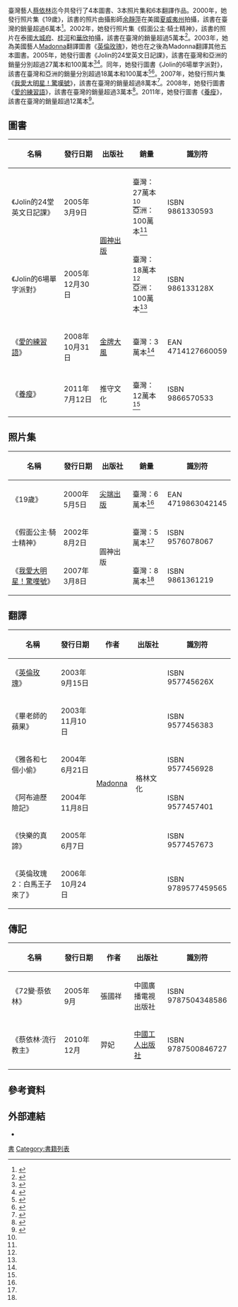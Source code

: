 {{Infobox bibliography
| Author              =[[蔡依林|蔡依林]]
| Image               =2008TaipeiGameShow Day3 IGS JolinTsai with WeDancingOnline theme.jpg
| Caption             =2008年1月，蔡依林在「[[台北國際電玩展|台北國際電玩展]]」

| Book                =4
| BookLink            =圖書
| Translation         =6
| TranslationLink     =翻譯
| Option              =3
| OptionName          =照片集
| 1OptionName         =傳記
| 1Option             =2
}}

臺灣藝人[[蔡依林|蔡依林]]迄今共發行了4本圖書、3本照片集和6本翻譯作品。2000年，她發行照片集《19歲》，該書的照片由攝影師[[余靜萍|余靜萍]]在美國[[夏威夷州|夏威夷州]]拍攝，該書在臺灣的銷量超過6萬本<ref name=":0">{{Cite web |url=http://yule.sohu.com/90/21/earticle163342190.shtml |title=蔡依林自嘲是"平胸一族" 写真集像童装目录(图) |access-date=2016-07-17 |archive-date=2021-02-22 |archive-url=https://web.archive.org/web/20210222203248/https://yule.sohu.com/90/21/earticle163342190.shtml |dead-url=no }}</ref>。2002年，她發行照片集《假面公主·騎士精神》，該書的照片在泰國[[大城府|大城府]]、[[桂河|桂河]]和[[华欣县|華欣]]拍攝，該書在臺灣的銷量超過5萬本<ref name=":1">{{Cite web |url=http://hk.apple.nextmedia.com/entertainment/art/20020822/2786829 |title=包300架巴士谷新碟 馮仁昭四圍超：英皇3T隨街都睇得到 |access-date=2015-11-26 |archive-date=2017-09-16 |archive-url=https://web.archive.org/web/20170916052738/http://hk.apple.nextmedia.com/entertainment/art/20020822/2786829 |dead-url=no }}</ref>。2003年，她為美國藝人[[麥當娜|Madonna]]翻譯圖書《[[英倫玫瑰|英倫玫瑰]]》，她也在之後為Madonna翻譯其他五本圖書。2005年，她發行圖書《Jolin的24堂英文日記課》，該書在臺灣和亞洲的銷量分別超過27萬本和100萬本<ref name=":2">{{Cite web|title=蔡依林:我也没追过男生 一语撇清主动追求周杰伦(图)_影音娱乐_新浪网|url=http://ent.sina.com.cn/x/2005-03-14/1438676256.html|accessdate=2021-04-12|work=ent.sina.com.cn|archive-date=2022-02-09|archive-url=https://web.archive.org/web/20220209042119/http://ent.sina.com.cn/x/2005-03-14/1438676256.html|dead-url=no}}</ref><ref name=":3">{{Cite web|url=http://www.books.com.tw/products/0010317136|title=Jolin的6場單字派對(隨書附贈拼字遊戲)|accessdate=|author=|date=|work=博客來|publisher=|archive-date=2020-08-07|archive-url=https://web.archive.org/web/20200807234544/https://www.books.com.tw/products/0010317136|dead-url=no}}</ref>。同年，她發行圖書《Jolin的6場單字派對》，該書在臺灣和亞洲的銷量分別超過18萬本和100萬本<ref name=":4">{{Cite web |url=http://www.lzdaxue.com/lizhirenwu/39455.html |title=蔡依林出版过的书籍_蔡依林出版过的书籍整理 |access-date=2015-11-26 |archive-date=2021-02-03 |archive-url=https://web.archive.org/web/20210203135604/http://www.lzdaxue.com/lizhirenwu/39455.html |dead-url=no }}</ref><ref name=":5">{{Cite web |url=http://news.67.com/2012/04/17/371200.html |title=蔡依林个人资料档案 |access-date=2015-11-26 |archive-date=2018-11-09 |archive-url=https://web.archive.org/web/20181109153225/http://news.67.com/2012/04/17/371200.html |dead-url=no }}</ref>。2007年，她發行照片集《[[我愛大明星！驚嘆號|我愛大明星！驚嘆號]]》，該書在臺灣的銷量超過8萬本<ref name=":6">{{Cite web|title=「我愛大明星驚嘆號！」慶功 突破8萬本│TVBS新聞網|url=https://news.tvbs.com.tw/entertainment/330901|accessdate=2021-04-12|last=TVBS|work=TVBS|language=zh-tw|archive-date=2021-04-12|archive-url=https://web.archive.org/web/20210412015616/https://news.tvbs.com.tw/entertainment/330901|dead-url=no}}</ref>。2008年，她發行圖書《[[愛的練習語_(書籍)|愛的練習語]]》，該書在臺灣的銷量超過3萬本<ref name=":7">{{Cite web |url=http://ent.qq.com/a/20090323/000439_4.htm |title=蔡依林十年音乐路③：EMI时期"流行教主" |access-date=2015-11-26 |archive-date=2018-06-13 |archive-url=https://web.archive.org/web/20180613234152/http://ent.qq.com/a/20090323/000439_4.htm |dead-url=no }}</ref>。2011年，她發行圖書《[[養瘦|養瘦]]》，該書在臺灣的銷量超過12萬本<ref name=":8">{{Cite web|title=蔡依林减肥书大卖12万本 对屁股线条引以为傲-搜狐娱乐|url=https://yule.sohu.com/20110731/n315027151.shtml|accessdate=2021-04-12|work=yule.sohu.com|archive-date=2021-04-12|archive-url=https://web.archive.org/web/20210412015550/https://yule.sohu.com/20110731/n315027151.shtml|dead-url=no}}</ref>。

== 圖書 ==
{| class="wikitable sortable plainrowheaders"  style="text-align:center;" width=100%
|-
! scope="col" style="width:28%;"| 名稱
! scope="col" style="width:18%;" | 發行日期
! scope="col" style="width:18%;" | 出版社
! scope="col" style="width:18%;" class="unsortable" | 銷量
! scope="col" style="width:18%;" class="unsortable" | 識別符
|-
! scope="row" |《Jolin的24堂英文日記課》
|2005年3月9日
| rowspan="2" |[[圓神出版社|圓神出版]]
|臺灣：27萬本<ref name=":2" /><br>亞洲：100萬本<ref name=":3" />
|ISBN 9861330593
|-
! scope="row" |《Jolin的6場單字派對》
|2005年12月30日
|臺灣：18萬本<ref name=":4" /><br>亞洲：100萬本<ref name=":5" />
|ISBN 986133128X
|-
! scope="row" |《[[愛的練習語_(書籍)|愛的練習語]]》
|2008年10月31日
|[[金牌大風_(台灣)|金牌大風]]
|臺灣：3萬本<ref name=":7" />
|EAN 4714127660059
|-
! scope="row" |《[[養瘦|養瘦]]》
|2011年7月12日
| 推守文化
|臺灣：12萬本<ref name=":8" />
|ISBN 9866570533
|}

== 照片集 ==
{| class="wikitable sortable plainrowheaders" style="text-align:center;" width=100%
|-
! scope="col" style="width:28%;"| 名稱
! scope="col" style="width:18%;" | 發行日期
! scope="col" style="width:18%;" | 出版社
! scope="col" style="width:18%;" class="unsortable" | 銷量
! scope="col" style="width:18%;" class="unsortable" | 識別符
|-
! scope="row" |《19歲》
|2000年5月5日
|[[尖端出版|尖端出版]]
|臺灣：6萬本<ref name=":0" />
|EAN 4719863042145
|-
! scope="row" |《假面公主·騎士精神》
|2002年8月2日
| rowspan="2" |圓神出版
|臺灣：5萬本<ref name=":1" />
|ISBN 9576078067
|-
! scope="row" |《[[我愛大明星！驚嘆號|我愛大明星！驚嘆號]]》
|2007年3月8日
|臺灣：8萬本<ref name=":6" />
|ISBN 9861361219
|}

== 翻譯 ==
{| class="wikitable sortable plainrowheaders" style="text-align:center;" width=100%
|-
! scope="col" style="width:28%;" | 名稱
! scope="col" style="width:18%;" | 發行日期
! scope="col" style="width:18%;" | 作者
! scope="col" style="width:18%;" | 出版社
! scope="col" style="width:18%;" class="unsortable" | 識別符
|-
! scope="row" |《[[英倫玫瑰|英倫玫瑰]]》
|2003年9月15日
| rowspan="6" |[[麥當娜|Madonna]]
| rowspan="6" |格林文化
|ISBN 957745626X
|-
! scope="row" |《畢老師的蘋果》
|2003年11月10日
|ISBN 9577456383
|-
! scope="row" |《雅各和七個小偷》
|2004年6月21日
|ISBN 9577456928
|-
! scope="row" |《阿布迪歷險記》
|2004年11月8日
|ISBN 9577457401
|-
! scope="row" |《快樂的真諦》
|2005年6月7日
|ISBN 9577457673
|-
! scope="row" |《英倫玫瑰2：白馬王子來了》
|2006年10月24日
|ISBN 9789577459565
|}

== 傳記 ==
{| class="wikitable sortable plainrowheaders" style="text-align:center;" width=100%
|-
! scope="col" style="width:28%;" | 名稱
! scope="col" style="width:18%;" | 發行日期
! scope="col" style="width:18%;" | 作者
! scope="col" style="width:18%;" | 出版社
! scope="col" style="width:18%;" class="unsortable" | 識別符
|-
! scope="row" |《72變·蔡依林》
|2005年9月
|張國祥
|中國廣播電視出版社
|ISBN 9787504348586
|-
! scope="row" |《蔡依林·流行教主》
|2010年12月
|羿妃
|[[中国工人出版社|中國工人出版社]]
|ISBN 9787500846727
|}

== 參考資料 ==
{{Reflist|2}}

== 外部連結 ==
* {{Worldcat id|lccn-no2004070732|蔡依林}}

{{蔡依林}}

[[Category:蔡依林|書]]
[[Category:書籍列表|Category:書籍列表]]